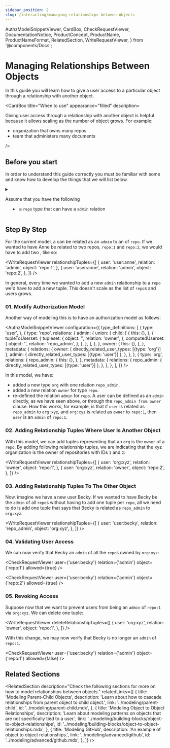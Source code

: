 ```yaml
---
sidebar_position: 2
slug: /interacting/managing-relationships-between-objects
---
```


  AuthzModelSnippetViewer,
  CardBox,
  CheckRequestViewer,
  DocumentationNotice,
  ProductConcept,
  ProductName,
  ProductNameFormat,
  RelatedSection,
  WriteRequestViewer,
} from '@components/Docs';

# Managing Relationships Between Objects

<DocumentationNotice />

In this guide you will learn how to give a user access to a particular object through a relationship with another object.

<CardBox title="When to use" appearance="filled" description=<div>

Giving user access through a relationship with another object is helpful because it allows scaling as the number of object grows. For example:

- organization that owns many repos
- team that administers many documents

</div> />

## Before you start

In order to understand this guide correctly you must be familiar with some <ProductConcept /> and know how to develop the things that we will list below.

<details>
<summary>

Assume that you have the following <ProductConcept section="what-is-an-authorization-model" linkName="authorization model" /><br />

- a `repo` type that can have a `admin` relation

</summary>

<AuthzModelSnippetViewer
  configuration={{
    type_definitions: [
      {
        type: 'user',
      },
      {
        type: 'repo',
        relations: {
          admin: {
            this: {},
          },
        },
        metadata: {
          relations: {
            admin: { directly_related_user_types: [{type: 'user'}] },
          },
        },
      },
    ],
  }}
/>

<hr />

In addition, you will need to know the following:

### Direct Access

You need to know how to create an authorization model and create a relationship tuple to grant a user access to an object. [Learn more →](../modeling/direct-access.mdx)

### <ProductName format={ProductNameFormat.ShortForm}/> Concepts

- A <ProductConcept section="what-is-a-type" linkName="Type" />: a class of objects that have similar characteristics
- A <ProductConcept section="what-is-a-user" linkName="User" />: an entity in the system that can be related to an object
- A <ProductConcept section="what-is-a-relation" linkName="Relation" />: is a string defined in the type definition of an authorization model that defines the possibility of a relationship between an object of the same type as the type definition and a user in the system
- An <ProductConcept section="what-is-an-object" linkName="Object" />: represents an entity in the system. Users' relationships to it can be define through relationship tuples and the authorization model
- A <ProductConcept section="what-is-a-relationship-tuple" linkName="Relationship Tuple" />: a grouping consisting of a user, a relation and an object stored in <ProductName format={ProductNameFormat.ShortForm}/>

</details>

## Step By Step

For the current model, a <ProductConcept section="what-is-a-user" linkName="user" /> can be related as an `admin` to an <ProductConcept section="what-is-an-object" linkName="object" /> of <ProductConcept section="what-is-a-type" linkName="type" /> `repo`. If we wanted to have Anne be related to two repos, `repo:1` and `repo:2`, we would have to add two <ProductConcept section="what-is-a-relationship-tuple" linkName="relationship tuples" />, like so:

<WriteRequestViewer
  relationshipTuples={[
    {
      user: 'user:anne',
      relation: 'admin',
      object: 'repo:1',
    },
    {
      user: 'user:anne',
      relation: 'admin',
      object: 'repo:2',
    },
  ]}
/>

In general, every time we wanted to add a new `admin` relationship to a `repo` we'd have to add a new tuple. This doesn't scale as the list of `repo`s and users grows.

### 01. Modify Authorization Model

Another way of modeling this is to have an authorization model as follows:

<AuthzModelSnippetViewer
  configuration={{
    type_definitions: [
      {
        type: 'user',
      },
      {
        type: 'repo',
        relations: {
          admin: {
            union: {
              child: [
                {
                  this: {},
                },
                {
                  tupleToUserset: {
                    tupleset: {
                      object: '',
                      relation: 'owner',
                    },
                    computedUserset: {
                      object: '',
                      relation: 'repo_admin',
                    },
                  },
                },
              ],
            },
          },
          owner: {
            this: {},
          },
        },
        metadata: {
          relations: {
            owner: { directly_related_user_types: [{type: 'org'}] },
            admin: { directly_related_user_types: [{type: 'user'}] },
          },
        },
      },
      {
        type: 'org',
        relations: {
          repo_admin: {
            this: {},
          },
        },
        metadata: {
          relations: {
            repo_admin: { directly_related_user_types: [{type: 'user'}] },
          },
        },
      },
    ],
  }}
/>

In this model, we have:

- added a new type `org` with one relation `repo_admin`.
- added a new relation `owner` for type `repo`.
- re-defined the relation `admin` for `repo`. A user can be defined as an `admin` directly, as we have seen above, or through the `repo_admin from owner` clause. How this works, for example, is that if `user` is related as `repo_admin` to `org:xyz`, and `org:xyz` is related as `owner` to `repo:1`, then `user` is an `admin` of `repo:1`.

### 02. Adding Relationship Tuples Where User Is Another Object

With this model, we can add tuples representing that an `org` is the `owner` of a `repo`. By adding following relationship tuples, we are indicating that the xyz organization is the owner of repositories with IDs `1` and `2`:

<WriteRequestViewer
  relationshipTuples={[
    {
      user: 'org:xyz',
      relation: 'owner',
      object: 'repo:1',
    },
    {
      user: 'org:xyz',
      relation: 'owner',
      object: 'repo:2',
    },
  ]}
/>

### 03. Adding Relationship Tuples To The Other Object

Now, imagine we have a new user Becky. If we wanted to have Becky be the `admin` of all `repo`s without having to add one tuple per `repo`, all we need to do is add one tuple that says that Becky is related as `repo_admin` to `org:xyz`.

<WriteRequestViewer
  relationshipTuples={[
    {
      user: 'user:becky',
      relation: 'repo_admin',
      object: 'org:xyz',
    },
  ]}
/>

### 04. Validating User Access

We can now verify that Becky an `admin` of all the `repo`s owned by `org:xyz`:

<CheckRequestViewer user={'user:becky'} relation={'admin'} object={'repo:1'} allowed={true} />

<CheckRequestViewer user={'user:becky'} relation={'admin'} object={'repo:2'} allowed={true} />

### 05. Revoking Access

Suppose now that we want to prevent users from being an `admin` of `repo:1` via `org:xyz`. We can delete one tuple:

<WriteRequestViewer
  deleteRelationshipTuples={[
    {
      user: 'org:xyz',
      relation: 'owner',
      object: 'repo:1',
    },
  ]}
/>

With this change, we may now verify that Becky is no longer an `admin` of `repo:1`.

<CheckRequestViewer user={'user:becky'} relation={'admin'} object={'repo:1'} allowed={false} />

## Related Sections

<RelatedSection
  description="Check the following sections for more on how to model relationships between objects."
  relatedLinks={[
    {
      title: 'Modeling Parent-Child Objects',
      description: 'Learn about how to cascade relationships from parent object to child object.',
      link: '../modeling/parent-child',
      id: '../modeling/parent-child.mdx',
    },
    {
      title: 'Modeling Object to Object Relationships',
      description: 'Learn about modeling patterns on objects that are not specifically tied to a user.',
      link: '../modeling/building-blocks/object-to-object-relationships',
      id: '../modeling/building-blocks/object-to-object-relationships.mdx',
    },
    {
      title: 'Modeling GitHub',
      description: 'An example of object to object relationships.',
      link: '../modeling/advanced/github',
      id: '../modeling/advanced/github.mdx',
    },
  ]}
/>
